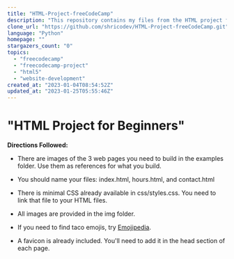 ```yaml
---
title: "HTML-Project-freeCodeCamp"
description: "This repository contains my files from the HTML project from the FreeCodeCamp tutorial. I completed this project to brush up on my HTML skills."
clone_url: "https://github.com/shricodev/HTML-Project-freeCodeCamp.git"
language: "Python"
homepage: ""
stargazers_count: "0"
topics:
  - "freecodecamp"
  - "freecodecamp-project"
  - "html5"
  - "website-development"
created_at: "2023-01-04T08:54:52Z"
updated_at: "2023-01-25T05:55:46Z"
---
```


# "HTML Project for Beginners"

**Directions Followed:**

- There are images of the 3 web pages you need to build in the examples folder. Use them as references for what you build.

- You should name your files: index.html, hours.html, and contact.html

- There is minimal CSS already available in css/styles.css. You need to link that file to your HTML files. 

- All images are provided in the img folder.

- If you need to find taco emojis, try [Emojipedia](https://emojipedia.org/taco/). 

- A favicon is already included. You'll need to add it in the head section of each page.
